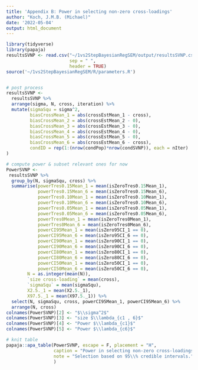```yaml
---
title: 'Appendix B: Power in selecting non-zero cross-loadings'
author: "Koch, J.M.B. (Michael)"
date: '2022-05-04'
output: html_document
---
```



```r
library(tidyverse)
library(papaja)
resultsSVNP <- read.csv("~/1vs2StepBayesianRegSEM/output/resultsSVNP.csv", 
                        sep = " ", 
                        header = TRUE)
source('~/1vs2StepBayesianRegSEM/R/parameters.R')


# post process
resultsSVNP <- 
  resultsSVNP %>% 
  arrange(sigma, N, cross, iteration) %>% 
  mutate(sigmaSqu = sigma^2,
         biasCrossMean_1 = abs(crossEstMean_1 - cross),
         biasCrossMean_2 = abs(crossEstMean_2 - 0),
         biasCrossMean_3 = abs(crossEstMean_3 - 0),
         biasCrossMean_4 = abs(crossEstMean_4 - 0),
         biasCrossMean_5 = abs(crossEstMean_5 - 0),
         biasCrossMean_6 = abs(crossEstMean_6 - cross),
         condID = rep(1:(nrow(condPop)*nrow(condSVNP)), each = nIter) 
) 

# compute power & subset relevant ones for now
PowerSVNP <- 
 resultsSVNP %>% 
  group_by(N, sigmaSqu, cross) %>% 
  summarise(powerTres0.15Mean_1 = mean(isZeroTres0.15Mean_1), 
            powerTres0.15Mean_6 = mean(isZeroTres0.15Mean_6), 
            powerTres0.10Mean_1 = mean(isZeroTres0.10Mean_1), 
            powerTres0.10Mean_6 = mean(isZeroTres0.10Mean_6), 
            powerTres0.05Mean_1 = mean(isZeroTres0.05Mean_1), 
            powerTres0.05Mean_6 = mean(isZeroTres0.05Mean_6),
            powerTres0Mean_1 = mean(isZeroTres0Mean_1), 
            powerTres0Mean_6 = mean(isZeroTres0Mean_6),
            powerCI95Mean_1 = mean(isZero95CI_1 == 0),
            powerCI95Mean_6 = mean(isZero95CI_6 == 0),
            powerCI90Mean_1 = mean(isZero90CI_1 == 0),
            powerCI90Mean_6 = mean(isZero90CI_6 == 0),
            powerCI80Mean_1 = mean(isZero80CI_1 == 0),
            powerCI80Mean_6 = mean(isZero80CI_6 == 0),
            powerCI50Mean_1 = mean(isZero50CI_1 == 0),
            powerCI50Mean_6 = mean(isZero50CI_6 == 0),
        N = as.integer(mean(N)),
        `size cross-loading` = mean(cross),
        `sigmaSqu` = mean(sigmaSqu), 
        X2.5._1 = mean(X2.5._1),
        X97.5._1 = mean(X97.5._1)) %>% 
  select(N, sigmaSqu, cross, powerCI95Mean_1, powerCI95Mean_6) %>% 
  arrange(N, cross)
colnames(PowerSVNP)[2] <- "$\\sigma^2$"
colnames(PowerSVNP)[3] <- "size $\\lambda_{c1 , 6}$"
colnames(PowerSVNP)[4] <- "Power $\\lambda_{c1}$"
colnames(PowerSVNP)[5] <- "Power $\\lambda_{c6}$"

```

```r
# knit table
papaja::apa_table(PowerSVNP, escape = F, placement = "H",
                  caption = "Power in selecting non-zero cross-loadings.",
                  note = "Selection based on 95\\% credible intervals."
                  )
```

